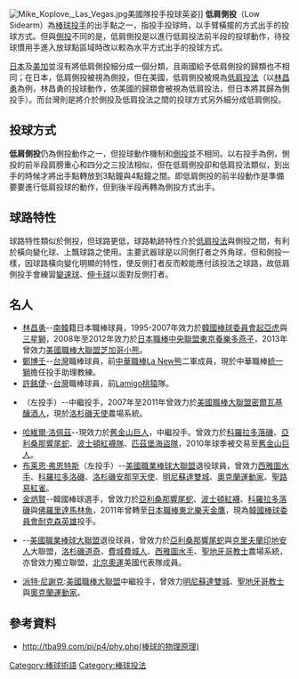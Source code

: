 [[Image:Mike_Koplove,_Las_Vegas.jpg|thumb]]美國隊投手{{le|麥克·開普勒|Mike Koplove}}投球英姿]]
'''低肩側投'''（Low Sidearm）為[[棒球|棒球]][[投手|投手]]的出手點之一，指投手投球時，以手臂橫擺的方式出手的投球方式。但與[[側投|側投]]不同的是，低肩側投是以進行低肩投法前半段的投球動作，待投球慣用手進入放球點區域時改以較為水平方式出手的投球方式。

[[日本|日本]]及[[美加|美加]]並沒有將低肩側投細分成一個分類，且兩國給予低肩側投的歸類也不相同；在日本，低肩側投被視為側投，但在美國，低肩側投被規為[[低肩投法|低肩投法]]（以[[林昌勇|林昌勇]]為例，林昌勇的投球動作，依美國的歸類會被視為低肩投法，但日本將其歸為側投手）。而台灣則是將介於側投及低肩投法之間的投球方式另外細分成低肩側投。

==投球方式==
'''低肩側投'''仍為側投動作之一，但投球動作機制和[[側投|側投]]並不相同。以右投手為例，側投的前半段肩膀重心和四分之三投法相似，但在低肩側投卻和低肩投法類似，到出手的時候才將出手點轉放到3點鐘與4點鐘之間。即低肩側投的前半段動作是準備要要進行低肩投球的動作，但到後半段再轉為側投方式出手。

==球路特性==
球路特性類似於側投，但球路更低，球路軌跡特性介於[[低肩投法|低肩投法]]與側投之間，有利於橫向變化球、上飄球路之使用。主要武器球是以同側打者之外角球，但和側投一樣，因球路橫向變化明顯的特性，使反側打者反而較能應付該投法之球路，故低肩側投手會練習[[變速球|變速球]]、[[伸卡球|伸卡球]]以面對反側打者。

==名人== 
*[[林昌勇|林昌勇]]--[[南韓|南韓]]籍日本職棒球員，1995-2007年效力於[[韓國棒球委員會|韓國棒球委員會]][[起亞虎|起亞虎]]與[[三星獅|三星獅]]，2008年至2012年效力於[[日本職棒|日本職棒]][[中央聯盟|中央聯盟]][[東京養樂多燕子|東京養樂多燕子]]，2013年曾效力[[美國職棒大聯盟|美國職棒大聯盟]][[芝加哥小熊|芝加哥小熊]]。
*[[鄭博壬|鄭博壬]]--[[台灣|台灣]]職棒球員，前[[中華職棒|中華職棒]][[La_New熊|La New熊]]二軍成員，現於中華職棒[[統一獅|統一獅]]擔任投手助理教練。
*[[許銘倢|許銘倢]]--[[台灣|台灣]]職棒球員，前[[Lamigo桃猿|Lamigo桃猿]]隊。
*{{le|米奇·史提特|Mitch Stetter}}（左投手）--中繼投手，2007年至2011年曾效力於[[美國職棒大聯盟|美國職棒大聯盟]][[密爾瓦基釀酒人|密爾瓦基釀酒人]]，現於[[洛杉磯天使|洛杉磯天使]]農場系統。
*[[哈維爾·洛佩茲|哈維爾·洛佩茲]]--現效力於[[舊金山巨人|舊金山巨人]]，中繼投手。曾效力於[[科羅拉多落磯|科羅拉多落磯]]、[[亞利桑那響尾蛇|亞利桑那響尾蛇]]、[[波士頓紅襪隊|波士頓紅襪隊]]、[[匹茲堡海盜隊|匹茲堡海盜隊]]，2010年球季被交易至[[舊金山巨人|舊金山巨人]]。
*[[布莱恩·弗恩特斯|布莱恩·弗恩特斯]]（左投手）--[[美國職業棒球大聯盟|美國職業棒球大聯盟]]退役球員，曾效力[[西雅圖水手|西雅圖水手]]、[[科羅拉多洛磯|科羅拉多洛磯]]、[[洛杉磯安那罕天使|洛杉磯安那罕天使]]、[[明尼蘇達雙城|明尼蘇達雙城]]、[[奧克蘭運動家|奧克蘭運動家]]、[[聖路易紅雀|聖路易紅雀]]。
*[[金炳賢|金炳賢]]--韓國棒球選手，曾效力於[[亞利桑那響尾蛇|亞利桑那響尾蛇]]、[[波士頓紅襪|波士頓紅襪]]、[[科羅拉多落磯|科羅拉多落磯]]與[[佛羅里達馬林魚|佛羅里達馬林魚]]，2011年曾轉至[[日本職棒|日本職棒]][[東北樂天金鷹|東北樂天金鷹]]，現為[[韓國棒球委員會|韓國棒球委員會]][[耐克森英雄|耐克森英雄]]投手。
*{{le|麥克·開普勒|Mike Koplove}}--[[美國職業棒球大聯盟|美國職業棒球大聯盟]]退役球員，曾效力於[[亞利桑那響尾蛇|亞利桑那響尾蛇]]與[[克里夫蘭印地安人|克里夫蘭印地安人]]大聯盟，[[洛杉磯道奇|洛杉磯道奇]]、[[費城費城人|費城費城人]]、[[西雅圖水手|西雅圖水手]]、[[聖地牙哥教士|聖地牙哥教士]]農場系統，亦曾效力獨立聯盟，[[2008年夏季奥林匹克运动会|北京奧運]]美國代表隊成員。
*[[派特·尼謝克|派特·尼謝克]]:[[美國職棒大聯盟|美國職棒大聯盟]]中繼投手，曾效力[[明尼蘇達雙城|明尼蘇達雙城]]、[[聖地牙哥教士|聖地牙哥教士]]與[[奧克蘭運動家|奧克蘭運動家]]。

==參考資料==
{{台灣棒球維基館}}
*http://tba99.com/pi/p4/phy.php(棒球的物理原理){{dead link|date=2018年5月 |bot=InternetArchiveBot |fix-attempted=yes }}

{{Baseball pitcher}}
[[Category:棒球術語|Category:棒球術語]]
[[Category:棒球投法|Category:棒球投法]]